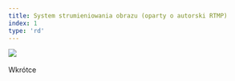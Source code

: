 ```yaml
---
title: System strumieniowania obrazu (oparty o autorski RTMP)
index: 1
type: 'rd'
---
```


[![](https://img.shields.io/badge/github-000000?style=for-the-badge&logo=github)](https://github.com/milosz08/screen-sharing-system) &nbsp;

Wkrótce
